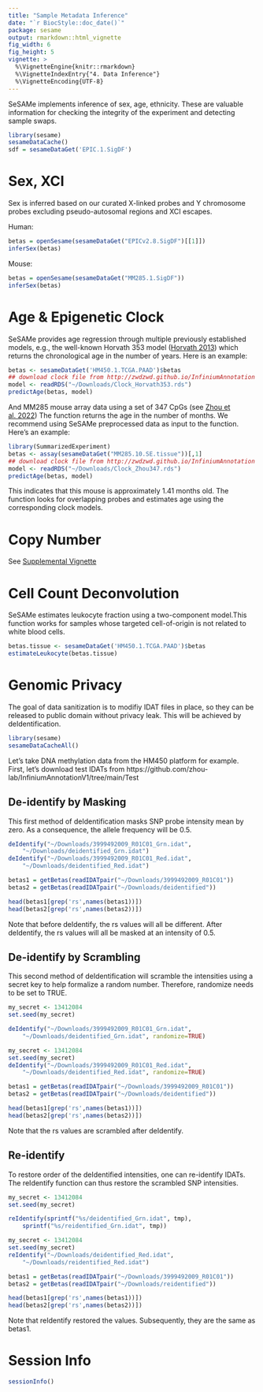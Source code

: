 ```yaml
---
title: "Sample Metadata Inference"
date: "`r BiocStyle::doc_date()`"
package: sesame
output: rmarkdown::html_vignette
fig_width: 6
fig_height: 5
vignette: >
  %\VignetteEngine{knitr::rmarkdown}
  %\VignetteIndexEntry{"4. Data Inference"}
  %\VignetteEncoding{UTF-8} 
---
```


SeSAMe implements inference of sex, age, ethnicity. These are valuable
information for checking the integrity of the experiment and detecting sample
swaps.

```r
library(sesame)
sesameDataCache()
sdf = sesameDataGet('EPIC.1.SigDF')
```

# Sex, XCI

Sex is inferred based on our curated X-linked probes and Y chromosome probes
excluding pseudo-autosomal regions and XCI escapes.

Human:

```r
betas = openSesame(sesameDataGet("EPICv2.8.SigDF")[[1]])
inferSex(betas)
```

Mouse:

```r
betas = openSesame(sesameDataGet("MM285.1.SigDF"))
inferSex(betas)
```

<!-- # Ethnicity -->

<!-- Ethnicity is inferred using a random forest model trained based on both the -->
<!-- built-in SNPs (`rs` probes) and channel-switching Type-I probes. -->
<!-- ```{r inf3} -->
<!-- sdf = sesameDataGet('EPIC.1.SigDF') -->
<!-- inferEthnicity(sdf) -->
<!-- ``` -->

# Age & Epigenetic Clock

SeSAMe provides age regression through multiple previously established models,
e.g., the well-known Horvath 353 model ([Horvath
2013](https://pubmed.ncbi.nlm.nih.gov/24138928/)) which returns the
chronological age in the number of years. Here is an example:

```r
betas <- sesameDataGet('HM450.1.TCGA.PAAD')$betas
## download clock file from http://zwdzwd.github.io/InfiniumAnnotation
model <- readRDS("~/Downloads/Clock_Horvath353.rds")
predictAge(betas, model)
```

And MM285 mouse array data using a set of 347 CpGs (see [Zhou et
al. 2022](https://www.cell.com/cell-genomics/fulltext/S2666-979X(22)00077-5))
The function returns the age in the number of months. We recommend using SeSAMe
preprocessed data as input to the function. Here’s an example:

```r
library(SummarizedExperiment)
betas <- assay(sesameDataGet("MM285.10.SE.tissue"))[,1]
## download clock file from http://zwdzwd.github.io/InfiniumAnnotation
model <- readRDS("~/Downloads/Clock_Zhou347.rds")
predictAge(betas, model)
```

This indicates that this mouse is approximately 1.41 months old. The function
looks for overlapping probes and estimates age using the corresponding clock
models. 

<!-- Other available epigenetic clocks are -->
<!-- ```{r inf20, echo=FALSE, result="asis"} -->
<!-- library(knitr) -->
<!-- df <- data.frame(rbind( -->
<!--     c("Anno/HM450/Clock_Horvath353.rds", 353, -->
<!--         "HM450/EPIC", "Horvath 2013 (24138928)"), -->
<!--     c("Anno/HM450/Clock_Hannum.rds", 71, -->
<!--         "HM450", "Hannum 2013 (23177740)"), -->
<!--     c("Anno/HM450/Clock_SkinBlood.rds", 391, -->
<!--         "HM450/EPIC", "Horath 2018 (30048243)"), -->
<!--     c("Anno/EPIC/Clock_PhenoAge.rds", 514, -->
<!--         "HM450/EPIC", "Levine 2018 (29676998)"), -->
<!--     c("Anno/MM285/Clock_Zhou347.rds", 347, -->
<!--         "MM285", "Zhou 2022") -->
<!-- )) -->
<!-- colnames(df) <- c("RDS Key", "Platform", "N", "Reference (PMID)") -->
<!-- kable(df, caption="Available Epigenetic Clocks") -->
<!-- ``` -->

# Copy Number

See [Supplemental
Vignette](https://zhou-lab.github.io/sesame/v1.16/supplemental.html#cnv)

# Cell Count Deconvolution

SeSAMe estimates leukocyte fraction using a two-component model.This function
works for samples whose targeted cell-of-origin is not related to white blood
cells.

```r
betas.tissue <- sesameDataGet('HM450.1.TCGA.PAAD')$betas
estimateLeukocyte(betas.tissue)
```

# Genomic Privacy

The goal of data sanitization is to modifiy IDAT files in place, so they can be
released to public domain without privacy leak. This will be achieved by
deIdentification.

```r
library(sesame)
sesameDataCacheAll()
```

Let's take DNA methylation data from the HM450 platform for example.
First, let's download test IDATs from
https://github.com/zhou-lab/InfiniumAnnotationV1/tree/main/Test
                                                   
## De-identify by Masking

This first method of deIdentification masks SNP probe intensity mean by zero.
As a consequence, the allele frequency will be 0.5. 

```r

deIdentify("~/Downloads/3999492009_R01C01_Grn.idat",
    "~/Downloads/deidentified_Grn.idat")
deIdentify("~/Downloads/3999492009_R01C01_Red.idat",
    "~/Downloads/deidentified_Red.idat")

betas1 = getBetas(readIDATpair("~/Downloads/3999492009_R01C01"))
betas2 = getBetas(readIDATpair("~/Downloads/deidentified"))

head(betas1[grep('rs',names(betas1))]) 
head(betas2[grep('rs',names(betas2))])
```

Note that before deIdentify, the rs values will all be different. After
deIdentify, the rs values will all be masked at an intensity of 0.5. 

## De-identify by Scrambling

This second method of deIdentification will scramble the intensities using
a secret key to help formalize a random number. Therefore, randomize needs
to be set to TRUE. 

```r

my_secret <- 13412084
set.seed(my_secret)

deIdentify("~/Downloads/3999492009_R01C01_Grn.idat",
    "~/Downloads/deidentified_Grn.idat", randomize=TRUE)

my_secret <- 13412084
set.seed(my_secret)
deIdentify("~/Downloads/3999492009_R01C01_Red.idat",
    "~/Downloads/deidentified_Red.idat", randomize=TRUE)

betas1 = getBetas(readIDATpair("~/Downloads/3999492009_R01C01"))
betas2 = getBetas(readIDATpair("~/Downloads/deidentified"))

head(betas1[grep('rs',names(betas1))]) 
head(betas2[grep('rs',names(betas2))]) 

```
Note that the rs values are scrambled after deIdentify.

## Re-identify

To restore order of the deIdentified intensities, one can re-identify IDATs.
The reIdentify function can thus restore the scrambled SNP intensities. 

```r

my_secret <- 13412084
set.seed(my_secret)

reIdentify(sprintf("%s/deidentified_Grn.idat", tmp),
    sprintf("%s/reidentified_Grn.idat", tmp))

my_secret <- 13412084
set.seed(my_secret)
reIdentify("~/Downloads/deidentified_Red.idat",
    "~/Downloads/reidentified_Red.idat")

betas1 = getBetas(readIDATpair("~/Downloads/3999492009_R01C01"))
betas2 = getBetas(readIDATpair("~/Downloads/reidentified"))

head(betas1[grep('rs',names(betas1))]) 
head(betas2[grep('rs',names(betas2))]) 
```

Note that reIdentify restored the values. Subsequently, they are the same as
betas1. 

# Session Info

```r
sessionInfo()
```
